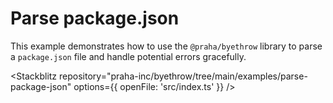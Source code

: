 
# Parse package.json <SourceCode href="https://github.com/praha-inc/byethrow/tree/main/examples/parse-package-json" />

This example demonstrates how to use the `@praha/byethrow` library to parse a `package.json` file and handle potential errors gracefully.

<Stackblitz
  repository="praha-inc/byethrow/tree/main/examples/parse-package-json"
  options={{ openFile: 'src/index.ts' }}
/>
